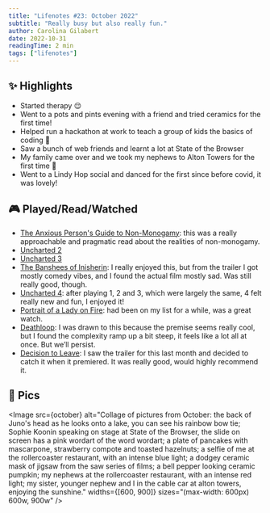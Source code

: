 ```yaml
---
title: "Lifenotes #23: October 2022"
subtitle: "Really busy but also really fun."
author: Carolina Gilabert
date: 2022-10-31
readingTime: 2 min
tags: ["lifenotes"]
---
```



## ✨ Highlights

- Started therapy 😌
- Went to a pots and pints evening with a friend and tried ceramics for the first time!
- Helped run a hackathon at work to teach a group of kids the basics of coding 💛
- Saw a bunch of web friends and learnt a lot at State of the Browser
- My family came over and we took my nephews to Alton Towers for the first time 🎢
- Went to a Lindy Hop social and danced for the first since before covid, it was lovely!

## 🎮 Played/Read/Watched

- [The Anxious Person's Guide to Non-Monogamy](https://uk.bookshop.org/books/the-anxious-person-s-guide-to-non-monogamy-your-guide-to-open-relationships-polyamory-and-letting-go/9781839972133): this was a really approachable and pragmatic read about the realities of non-monogamy.
- [Uncharted 2](https://store.playstation.com/en-gb/product/EP9000-CUSA02344_00-UNCHARTEDTRILOGY)
- [Uncharted 3](https://store.playstation.com/en-gb/product/EP9000-CUSA02344_00-UNCHARTEDTRILOGY)
- [The Banshees of Inisherin](https://www.imdb.com/title/tt11813216/?ref_=nv_sr_srsg_0): I really enjoyed this, but from the trailer I got mostly comedy vibes, and I found the actual film mostly sad. Was still really good, though.
- [Uncharted 4](https://store.playstation.com/en-gb/product/EP9000-CUSA00917_00-U4UTLLBUNDLE0000): after playing 1, 2 and 3, which were largely the same, 4 felt really new and fun, I enjoyed it!
- [Portrait of a Lady on Fire](https://www.imdb.com/title/tt8613070/): had been on my list for a while, was a great watch.
- [Deathloop](https://store.playstation.com/en-gb/product/EP1003-PPSA01670_00-DEATHLOOP0000000): I was drawn to this because the premise seems really cool, but I found the complexity ramp up a bit steep, it feels like a lot all at once. But we’ll persist.
- [Decision to Leave](https://www.imdb.com/title/tt12477480/): I saw the trailer for this last month and decided to catch it when it premiered. It was really good, would highly recommend it.

## 📸 Pics

<Image
  src={october}
  alt="Collage of pictures from October: the back of Juno's head as he looks onto a lake, you can see his rainbow bow tie; Sophie Koonin speaking on stage at State of the Browser, the slide on screen has a pink wordart of the word wordart; a plate of pancakes with mascarpone, strawberry compote and toasted hazelnuts; a selfie of me at the rollercoaster restaurant, with an intense blue light; a dodgey ceramic mask of jigsaw from the saw series of films; a bell pepper looking ceramic pumpkin; my nephews at the rollercoaster restaurant, with an intense red light; my sister, younger nephew and I in the cable car at alton towers, enjoying the sunshine."
  widths={[600, 900]}
  sizes="(max-width: 600px) 600w, 900w"
/>
